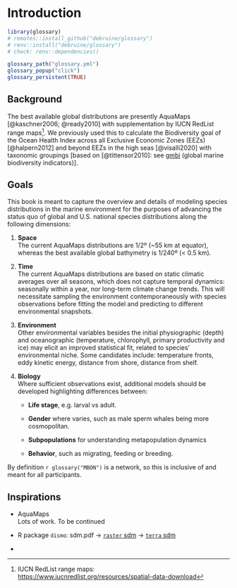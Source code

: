 # Introduction

```r
library(glossary)
# remotes::install_github("debruine/glossary")
# renv::install("debruine/glossary")
# check: renv::dependencies()

glossary_path("glossary.yml")
glossary_popup("click")
glossary_persistent(TRUE)
```

## Background

The best available global distributions are presently AquaMaps [@kaschner2006; @ready2010] with supplementation by IUCN RedList range maps[^index-1]. We previously used this to calculate the Biodiversity goal of the Ocean Health Index across all Exclusive Economic Zones (EEZs) [@halpern2012] and beyond EEZs in the high seas [@visalli2020] with taxonomic groupings \[based on [@tittensor2010]: see [gmbi](https://marinebon.github.io/gmbi/articles/calc.html#assign-taxonomic-groups) (global marine biodiversity indicators)\].

[^index-1]: IUCN RedList range maps: <https://www.iucnredlist.org/resources/spatial-data-download>

## Goals

This book is meant to capture the overview and details of modeling species distributions in the marine environment for the purposes of advancing the status quo of global and U.S. national species distributions along the following dimensions:

1.  **Space**\
    The current AquaMaps distributions are ${1}/{2}$º (\~55 km at equator), whereas the best available global bathymetry is ${1}/{240}$º (\< 0.5 km).

2.  **Time**\
    The current AquaMaps distributions are based on static climatic averages over all seasons, which does not capture temporal dynamics: seasonally within a year, nor long-term climate change trends. This will necessitate sampling the environment contemporaneously with species observations before fitting the model and predicting to different environmental snapshots.

3.  **Environment**\
    Other environmental variables besides the initial physiographic (depth) and oceanographic (temperature, chlorophyll, primary productivity and ice) may elicit an improved statistical fit, related to species' environmental niche. Some candidates include: temperature fronts, eddy kinetic energy, distance from shore, distance from shelf.

4.  **Biology**\
    Where sufficient observations exist, additional models should be developed highlighting differences between:

    -   **Life stage**, e.g. larval vs adult.

    -   **Gender** where varies, such as male sperm whales being more cosmopolitan.

    -   **Subpopulations** for understanding metapopulation dynamics

    -   **Behavior**, such as migrating, feeding or breeding.

By definition `r glossary("MBON")` is a network, so this is inclusive of and meant for all participants.

## Inspirations

-   AquaMaps\
    Lots of work. To be continued

-   R package `dismo`: sdm.pdf -\> [`raster` sdm](https://rspatial.org/raster/sdm/) -\> [`terra` sdm](https://rspatial.org/sdm/)

-   
